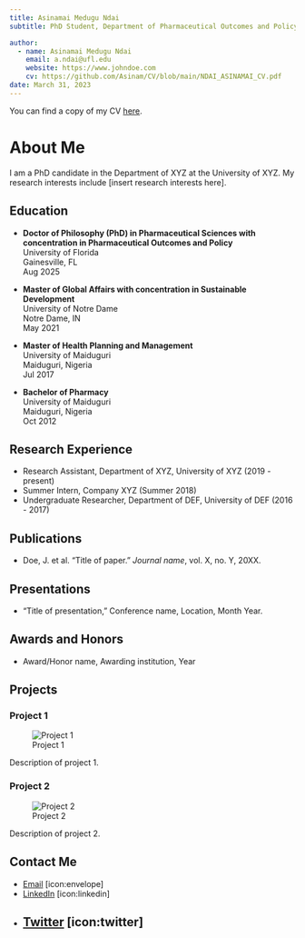 ---
title: Asinamai Medugu Ndai
subtitle: PhD Student, Department of Pharmaceutical Outcomes and Policy, University of Florida

author:
  - name: Asinamai Medugu Ndai
    email: a.ndai@ufl.edu
    website: https://www.johndoe.com
    cv: https://github.com/Asinam/CV/blob/main/NDAI_ASINAMAI_CV.pdf
date: March 31, 2023
---
You can find a copy of my CV [here](https://github.com/Asinam/CV/blob/main/NDAI_ASINAMAI_CV.pdf).

# About Me

I am a PhD candidate in the Department of XYZ at the University of XYZ. My research interests include [insert research interests here].

## Education

-   **Doctor of Philosophy (PhD) in Pharmaceutical Sciences with concentration in Pharmaceutical Outcomes and Policy**\
    University of Florida\
    Gainesville, FL\
    Aug 2025

-   **Master of Global Affairs with concentration in Sustainable Development**\
    University of Notre Dame\
    Notre Dame, IN\
    May 2021

-   **Master of Health Planning and Management**\
    University of Maiduguri\
    Maiduguri, Nigeria\
    Jul 2017

-   **Bachelor of Pharmacy**\
    University of Maiduguri\
    Maiduguri, Nigeria\
    Oct 2012

## Research Experience

- Research Assistant, Department of XYZ, University of XYZ (2019 - present)
- Summer Intern, Company XYZ (Summer 2018)
- Undergraduate Researcher, Department of DEF, University of DEF (2016 - 2017)

## Publications

- Doe, J. et al. "Title of paper." *Journal name*, vol. X, no. Y, 20XX.

## Presentations

- "Title of presentation," Conference name, Location, Month Year.

## Awards and Honors

- Award/Honor name, Awarding institution, Year

## Projects

### Project 1

![Project 1](/path/to/project1/image)

Description of project 1.

### Project 2

![Project 2](/path/to/project2/image)

Description of project 2.


## Contact Me

- [Email](mailto:a.ndai@ufl.edu) [icon:envelope]
- [LinkedIn](https://www.linkedin.com/in/asinamai-ndai/) [icon:linkedin]
- [Twitter](https://twitter.com/anmedugu) [icon:twitter]
---
